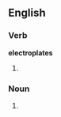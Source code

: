 ==English==
===Verb===
'''electroplates'''
#{{third-person singular of|electroplate}}

===Noun===
#{{plural of|electroplate}}